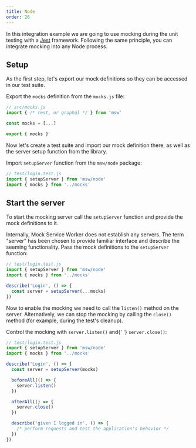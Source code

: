 ```yaml
---
title: Node
order: 26
---
```


In this integration example we are going to use mocking during the unit testing with a [Jest](https://jestjs.io/) framework. Following the same principle, you can integrate mocking into any Node process.

## Setup

As the first step, let's export our mock definitions so they can be accessed in our test suite.

<Action>
  Export the <code>mocks</code> definition from the <code>mocks.js</code> file:
</Action>

```js showLineNumbers focusedLines=6
// src/mocks.js
import { /* rest, or graphql */ } from 'msw'

const mocks = [...]

export { mocks }
```

Now let's create a test suite and import our mock definition there, as well as the server setup function from the library.

<Action>
  Import <code>setupServer</code> function from the <code>msw/node</code> package:
</Action>

```js showLineNumbers focusedLines=2-3
// test/login.test.js
import { setupServer } from 'msw/node'
import { mocks } from '../mocks'
```

## Start the server

To start the mocking server call the `setupServer` function and provide the mock definitions to it.

<Hint>
  Internally, Mock Service Worker does not establish any servers. The term
  "server" has been chosen to provide familiar interface and describe the
  seeming functionality.
</Hint>
<Action>
  Pass the mock definitions to the <code>setupServer</code> function:
</Action>

```js showLineNumbers focusedLines=6
// test/login.test.js
import { setupServer } from 'msw/node'
import { mocks } from '../mocks'

describe('Login', () => {
  const server = setupServer(...mocks)
})
```

Now to enable the mocking we need to call the `listen()` method on the server. Alternatively, we can stop the mocking by calling the `close()` method (for example, during the test's cleanup).

<Action>
  Control the mocking with <code>server.listen()</code> and{' '}
  <code>server.close()</code>:
</Action>

```js showLineNumbers focusedLines=9,13
// test/login.test.js
import { setupServer } from 'msw/node'
import { mocks } from '../mocks'

describe('Login', () => {
  const server = setupServer(mocks)

  beforeAll(() => {
    server.listen()
  })

  afterAll(() => {
    server.close()
  })

  describe('given I logged in', () => {
    /* perform requests and test the application's behavior */
  })
})
```
